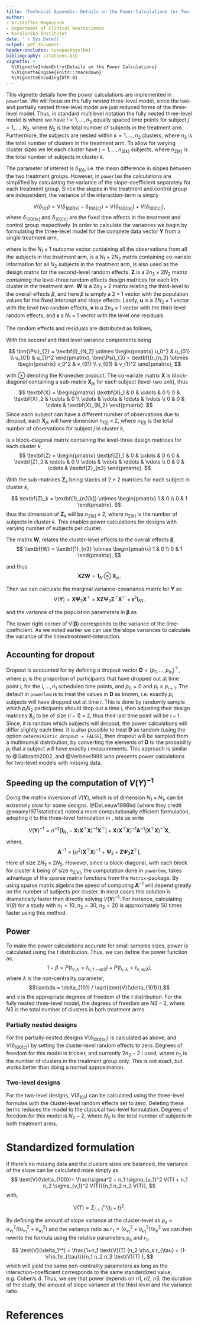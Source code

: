 ```yaml
---
title: "Technical Appendix: Details on the Power Calculations for Two- and Three-level Models with Missing Data"
author: 
- Kristoffer Magnusson
- Department of Clinical Neuroscience
- Karolinska Institutet
date: '`r Sys.Date()`'
output: pdf_document
header-includes: \usepackage{bm}
bibliography: citations.bib
vignette: >
  %\VignetteIndexEntry{Details on the Power Calculations}
  %\VignetteEngine{knitr::rmarkdown}
  %\VignetteEncoding{UTF-8}
---
```


This vignette details how the power calculations are implemented in `powerlmm`. We will focus on the fully *nested* three-level model, since the two- and partially nested three-level model are just reduced forms of the three-level model. Thus, in standard multilevel notation the fully nested three-level model is
\begin{align*}
\text{Level 1}& \notag \\
Y_{ijk} &= \beta_{0jk} + \beta_{1jk}t_{ijk} + R_{ijk} \\
\text{Level 2}& \notag \\
\beta_{0jk} &= \gamma_{00k} + U_{0jk} \\
\beta_{1jk} &= \gamma_{10k} + U_{1jk} \\
\text{Level 3}& \notag \\
\gamma_{00k} &= \delta_{000} + \delta_{001} TX_k + V_{0k} \\
\gamma_{10k} &= \delta_{100} + \delta_{101} TX_k + V_{1k} \\
\end{align*}
where we have $i = 1, \ldots, n_{1j}$ equally spaced time points for subject $j = 1, \ldots, N_2$, where $N_2$ is the total number of subjects in the treatment arm. Furthermore, the subjects are nested within $k = 1, \ldots, n_3$ clusters, where $n_3$ is the total number of clusters in the treatment arm. To allow for varying cluster sizes we let each cluster have $j = 1, \ldots, n_{2[k]}$ subjects, where $n_{2[k]}$ is the total number of subjects in cluster $k$.  

The parameter of interest is $\delta_{101}$, i.e. the mean difference in slopes between the two treatment groups. However, in `powerlmm` the calculations are simplified by calculating the variance of the slope-coefficient separately for each treatment group. Since the slopes in the treatment and control group are independent, the variance of the interaction-term is simply 

$$\text{V}(\delta_{101}) = \text{V}(\delta_{100[tx]} - \delta_{100[c]}) = \text{V}(\delta_{100[tx]}) + \text{V}(\delta_{100[c]}),$$
where $\delta_{100[tx]}$ and $\delta_{100[c]}$ are the fixed time effects in the treatment and control group respectively. In order to calculate the variances we begin by formulating the three-level model for the complete data vector $\textbf{Y}$ from a single treatment arm, 

\begin{equation}
\label{eq-3lvl-def}
\textbf{Y} = \textbf{X} \textbf{Z} \textbf{W} \bm{\beta} + \textbf{X}\textbf{u} + \textbf{X}\textbf{Z}\textbf{v} + \bm{\epsilon},
\end{equation}

where \textbf{Y} is the $N_1 \times 1$ outcome vector containing all the observations from all the subjects in the treatment arm, \textbf{X} is a $N_1 \times 2N_2$ matrix containing co-variate information for all $N_2$ subjects in the treatment arm, \textbf{X} is also used as the design matrix for the second-level random effects. $\textbf{Z}$ is a $2n_3 \times 2N_2$ matrix containing the level-three random effects design matrices for each $k$th cluster in the treatment arm. $\textbf{W}$ is a $2n_3 \times 2$ matrix relating the third-level to the overall effects $\beta$, and here $\beta$ is simply a $2 \times 1$ vector with the population values for the fixed intercept and slope effects. Lastly, $\textbf{u}$ is a $2N_2 \times 1$ vector with the level two random effects, $\textbf{v}$ is a $2n_3 \times 1$ vector with the third-level random effects, and $\bm{\epsilon}$ a $N_1 \times 1$ vector with the level one residuals. 

The random effects and residuals are distributed as follows,
\begin{align*}
\textbf{u} \sim& \mathcal{N}(\textbf{0}, \bm{\Psi}_2), \\
\textbf{v} \sim& \mathcal{N}(\textbf{0}, \bm{\Psi}_3), \\
\bm{\epsilon} \sim& \mathcal{N}(\textbf{0}, \sigma^2 \textbf{I}_{N_1}).
\end{align*}

With the second and third level variance components being

$$
\bm{\Psi}_{2} =
\textbf{I}_{N_2} \otimes 
\begin{pmatrix}
    u_0^2 & u_{01} \\
    u_{01} & u_{1}^2
\end{pmatrix},
\bm{\Psi}_{3} =
\textbf{I}_{n_3} \otimes 
\begin{pmatrix}
    v_0^2 & v_{01} \\
    v_{01} & v_{1}^2
 \end{pmatrix},
$$

with $\otimes$ denoting the Kronecker product. The co-variate matrix $\textbf{X}$ is block-diagonal containing a sub-matrix $\textbf{X}_{jk}$ for each subject (level-two unit), thus
$$
\textbf{X} = \begin{pmatrix}
        \textbf{X}_1 & 0 & \cdots & 0 \\
         0 & \textbf{X}_2 & \cdots & 0 \\
         \vdots & \vdots  & \ddots & \vdots \\
         0 & 0 & \cdots & \textbf{X}_{N_2}
\end{pmatrix}.
$$
Since each subject can have a different number of observations due to dropout, each $\textbf{X}_{jk}$ will have dimension $n_{1[j]} \times 2$, where $n_{1[j]}$ is the total number of observations for subject $j$ in cluster $k$,

\begin{equation}
\label{eq-ind-X}
\textbf{X}_{jk} = \begin{pmatrix}
         1 & T_0 \\
       1 & T_1 \\
       \vdots & \vdots \\
       1 & T_{n1[j]}
\end{pmatrix}.
\end{equation}

\textbf{Z} is a block-diagonal matrix containing the level-three design matrices for each cluster $k$,
$$
\textbf{Z} = 
\begin{pmatrix}
        \textbf{Z}_1 & 0 & \cdots & 0 \\
         0 & \textbf{Z}_2 & \cdots & 0 \\
         \vdots & \vdots  & \ddots & \vdots \\
         0 & 0 & \cdots & \textbf{Z}_{n3}
\end{pmatrix}.
$$

With the sub-matrices $\textbf{Z}_k$ being stacks of $2 \times 2$ matrices for each subject in cluster $k$,
 
$$
\textbf{Z}_k = 
\textbf{1}_{n2[k]} \otimes
\begin{pmatrix}
         1 & 0 \\
       0 & 1 
\end{pmatrix},
$$
thus the dimension of $\textbf{Z}_k$ will be $n_{2[k]} \times 2$, where $n_{2[k]}$ is the number of subjects in cluster $k$. This enables power calculations for designs with varying number of subjects per cluster.

The matrix $\textbf{W}$, relates the cluster-level effects to the overall effects $\bm\beta$,
$$
\textbf{W} = \textbf{1}_{n3} \otimes
\begin{pmatrix}
         1 & 0 \\
       0 & 1 
\end{pmatrix},
$$

and thus 
$$
\textbf{X} \textbf{Z} \textbf{W} = \textbf{1}_{N} \otimes \textbf{X}_{jk}.
$$


Then we can calculate the marginal variance-covariance matrix for $\textbf{Y}$ as
$$
\text{V}(\textbf{Y}) = \textbf{X} \bm{\Psi}_2 \textbf{X}^\top + \textbf{X} \textbf{Z} \bm{\Psi}_3 \textbf{Z}^\top \textbf{X}^\top  + \bm{\epsilon}^2\textbf{I}_{N1},
$$

and the variance of the population parameters in $\bm{\beta}$ as 

\begin{equation}
\label{eq-var-beta}
\text{V}(\bm{\beta}) = [(\textbf{X}\textbf{Z}\textbf{W})^\top \text{V}(\textbf{Y}) ^{-1}\textbf{X}\textbf{Z}\textbf{W}]^{-1}.
\end{equation}

The lower right corner of $\text{V}(\bm{\beta})$ corresponds to the variance of the time-coefficient. As we noted earlier we can use the slope variances to calculate the variance of the time$\times$treatment-interaction.

## Accounting for dropout
Dropout is accounted for by defining a dropout vector $\textbf{D} = (p_1, \ldots, p_{n_1})^{\top}$, where $p_i$ is the proportion of participants that have dropped out at time point $i$, for the $i, \ldots, n_1$ scheduled time points, and $p_0 = 0$ and $p_i \leq p_{i+1}$. The default in `powerlmm` is to treat the values in $\textbf{D}$ as known, i.e. exactly $p_i$ subjects will have dropped out at time $i$. This is done by randomly sample which $p_i N_2$ participants should drop out a time $i$, then adjusting their design matrices $\textbf{X}_{ij}$ to be of size $(i-1) \times 2$, thus their last time point will be $i-1$. Since, it is random which subjects will dropout, the power calculations will differ slightly each time. It is also possible to treat $\textbf{D}$ as random (using the option `deterministic_dropout = FALSE`), then dropout will be sampled from a multinomial distribution, by converting the elements of $\textbf{D}$ to the probability $p_i$ that a subject will have exactly $i$ measurements. This approach is similar to @Galbraith2002, and @Verbeke1999 who presents power calculations for two-level models with missing data.

## Speeding up the computation of $V(Y)^{-1}$
Doing the matrix inversion of $V(\textbf{Y})$, which is of dimension $N_1 \times N_1$, can be extremely slow for some designs. @DeLeeuw1986hd (where they credit @swamy1971statistical) noted a more computationally efficient formulation, adopting it to the three-level formulation in \autoref{eq-3lvl-def}, lets us write

$$
V(\textbf{Y})^{-1} = \sigma^{-2}[\textbf{I}_{N_1} - \textbf{X}(\textbf{X}^{\top}\textbf{X})^{-1}\textbf{X}^{\top}]+\textbf{X}(\textbf{X}^{\top}\textbf{X})^{-1}\textbf{A}^{-1} (\textbf{X}^{\top}\textbf{X})^{-1}\textbf{X},
$$
where,
$$ \textbf{A}^{-1}=[\sigma^2(\textbf{X}^{\top}\textbf{X})^{-1}+ \bm{\Psi}_2 + \textbf{Z}\bm{\Psi}_3\textbf{Z}^{\top}].$$
Here \textbf{A} of size $2N_2 \times 2N_2$. However, since \textbf{A} is block-diagonal, with each block for cluster $k$ being of size $n_{2[k]}$, the computation done in `powerlmm`, takes advantage of the sparse matrix functions from the `Matrix`-package. By using sparse matrix algebra the speed of computing $\textbf{A}^{-1}$ will depend greatly on the number of subjects per cluster. In most cases this solution is dramatically faster then directly solving $V(\textbf{Y})^{-1}$. For instance, calculating $\text{V}(\beta)$ for a study with $n_1=10$, $n_2=30$, $n_3=20$ is approximately 50 times faster using this method.

## Power
To make the power calculations accurate for small samples sizes, power is calculated using the *t* distribution. Thus, we can define the power function as,
$$ 1 - \beta = P(t_{\nu,\lambda} > t_{\nu,1-\alpha/2}) + P(t_{\nu,\lambda} < t_{\nu,\alpha/2}),$$
where $\lambda$ is the non-centrality parameter, 
$$\lambda = \delta_{101} / \sqrt{\text{V}(\delta_{101})},$$
and $\nu$ is the appropriate degrees of freedom of the *t* distribution. For the fully nested three-level model, the degrees of freedom are $N3 - 2$, where $N3$ is the total number of clusters in both treatment arms.

### Partially nested designs
For the partially nested designs $\text{V}(\delta_{100[tx]})$ is calculated as above, and $\text{V}(\delta_{100[c]})$ by setting the cluster-level random effects to zero. Degrees of freedom for this model is trickier, and currently $2n_3 - 2$ i used, where $n_3$ is the number of clusters in the treatment group only. This is not exact, but works better than doing a normal approximation.

### Two-level designs
For the two-level designs, $\text{V}(\delta_{101})$ can be calculated using the three-level formulas with the cluster-level random effects set to zero. Deleting these terms reduces the model to the classical two-level formulation. Degrees of freedom for this model is $N_2 - 2$, where $N_2$ is the total number of subjects in both treatment arms.

# Standardized formulation
If there's no missing data and the clusters sizes are balanced, the variance of the slope can be calculated more simply as
$$ 
\text{V}(\delta_{100})= \frac{\sigma^2 + n_1 \sigma_{u_1}^2 V(T) + n_1 n_2 \sigma_{v_1}^2 V(T)}{n_1 n_2 n_3 V(T)}, 
$$
with,

$$ \text{V(T)} = \Sigma_{i=1}^{n_1}(t_i - \bar{t})^2.$$

By defining the amount of slope variance at the cluster-level as $\rho_s = \sigma_{v_1}^2 / (\sigma_{v_1}^2 + \sigma_{u_1}^2)$
and the variance ratio as $r_{\tau} = ({\sigma_{v_1}^2 + \sigma_{u_1}^2}) / \sigma_{e}^2$ we can then rewrite the formula using the relative parameters $\rho_s$ and $r_{\tau}$, 

$$
 \text{V}(\delta_1^*) = \frac{1+n_1  \text{V}(T) (n_2 \rho_s r_{\tau} + (1-\rho_1)r_{\tau})}{n_1 n_2 n_3  \text{V}(T) },
$$
which will yield the same non-centrality parameters as long as the interaction-coefficient corresponds to the same standardized value, e.g. Cohen's d. Thus, we see that power depends on $n1$, $n2$, $n3$, the duration of the study, the amount of slope variance at the third level and the variance ratio. 

# References
